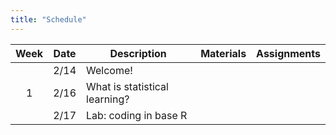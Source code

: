 ```yaml
---
title: "Schedule"
---
```



| Week | Date | Description                   | Materials | Assignments |
|:----:|------|-------------------------------|-----------|-------------|
|      | 2/14 | Welcome!                      |           |             |
|  1   | 2/16 | What is statistical learning? |           |             |
|      | 2/17 | Lab: coding in base R         |           |             |


<!-- +---------------+---------------+--------------------+ -->
<!-- | Fruit         | Price         | Advantages         | -->
<!-- +===============+===============+====================+ -->
<!-- | Bananas       | $1.34         | - built-in wrapper | -->
<!-- |               |               | - bright color     | -->
<!-- +---------------+---------------+--------------------+ -->
<!-- | Oranges       | $2.10         | - cures scurvy     | -->
<!-- |               |               | - tasty            | -->
<!-- +---------------+---------------+--------------------+ -->